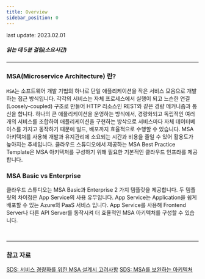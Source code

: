 ```yaml
---
title: Overview
sidebar_position: 0
---
```


<span className="theme-doc-version-badge badge badge--secondary">
    last update: 2023.02.01
</span>

##### 읽는 데 5분 걸림(소요시간)

*****
### MSA(Microservice Architecture) 란?
```MSA```는 소프트웨어 개발 기법의 하나로 단일 애플리케이션을 작은 서비스 모음으로 개발하는 접근 방식입니다.
각각의 서비스는 자체 프로세스에서 실행이 되고 느슨한 연결(Loosely-coupled) 구조로 만들어 HTTP 리소스인 REST와 같은 경량 메커니즘과 통신을 합니다.
하나의 큰 애플리케이션을 운영하는 방식에서, 경량화되고 독립적인 여러 개의 서비스를 조합하여 애플리케이션을 구현하는 방삭으로 서비스마다 자체 데이터베이스를 가지고 동작하기 때문에 빌드, 배포까지 효율적으로 수행할 수 있습니다.
MSA 아키텍처를 사용해 개발과 유지관리에 소요되는 시간과 비용을 줄일 수 있어 활용도가 높아지는 추세입니다.
클라우드 스튜디오에서 제공하는 MSA Best Practice Template은 MSA 아키텍처를 구성하기 위해 필요한 기본적인 클라우드 인프라를 제공합니다.

### MSA Basic vs Enterprise
클라우드 스튜디오는 MSA Basic과 Enterprise 2 가지 템플릿을 제공합니다. 두 템플릿의 차이점은 App Service의 사용 유무입니다.
App Service는 Application을 쉽게 배포할 수 있는 Azure의 PaaS 서비스 입니다. 
App Service를 사용해 Frontend Server나 다른 API Server를 동작시켜 더 효율적인 MSA 아키텍처를 구성할 수 있습니다.

<br/>

*****
### 참고 자료
[SDS: 서비스 경량화를 위한 MSA 설계시 고려사항](https://www.samsungsds.com/kr/insights/1239180_4627.html)
[SDS: MSA를 보완하는 아키텍처](https://www.samsungsds.com/kr/insights/msa_architecture_edm.html)